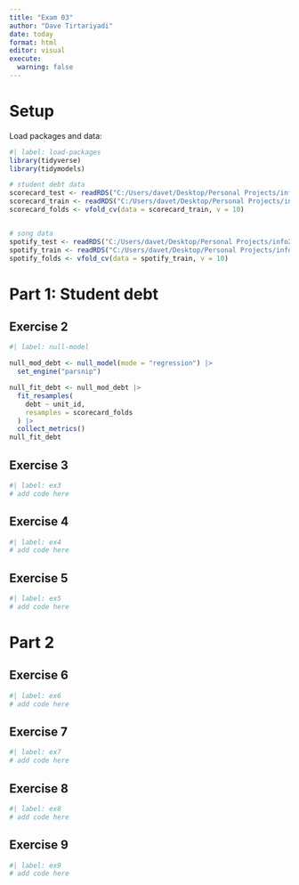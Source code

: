 ```yaml
---
title: "Exam 03"
author: "Dave Tirtariyadi"
date: today
format: html
editor: visual
execute:
  warning: false
---
```


# Setup

Load packages and data:

```r
#| label: load-packages
library(tidyverse)
library(tidymodels)

# student debt data
scorecard_test <- readRDS("C:/Users/davet/Desktop/Personal Projects/info2950-exam-3/data/scorecard-test.rds")
scorecard_train <- readRDS("C:/Users/davet/Desktop/Personal Projects/info2950-exam-3/data/scorecard-train.rds")
scorecard_folds <- vfold_cv(data = scorecard_train, v = 10)


# song data
spotify_test <- readRDS("C:/Users/davet/Desktop/Personal Projects/info2950-exam-3/data/spotify-test.rds")
spotify_train <- readRDS("C:/Users/davet/Desktop/Personal Projects/info2950-exam-3/data/spotify-train.rds")
spotify_folds <- vfold_cv(data = spotify_train, v = 10)
```

# Part 1: Student debt

## Exercise 2

```r
#| label: null-model

null_mod_debt <- null_model(mode = "regression") |>
  set_engine("parsnip") 

null_fit_debt <- null_mod_debt |>
  fit_resamples(
    debt ~ unit_id,
    resamples = scorecard_folds
  ) |>
  collect_metrics()
null_fit_debt
```

## Exercise 3

```r
#| label: ex3
# add code here
```

## Exercise 4

```r
#| label: ex4
# add code here
```

## Exercise 5

```r
#| label: ex5
# add code here
```

# Part 2

## Exercise 6

```r
#| label: ex6
# add code here
```

## Exercise 7

```r
#| label: ex7
# add code here
```

## Exercise 8

```r
#| label: ex8
# add code here
```

## Exercise 9

```r
#| label: ex9
# add code here
```
